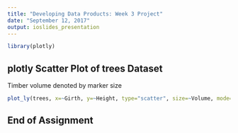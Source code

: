 ```yaml
---
title: "Developing Data Products: Week 3 Project"
date: "September 12, 2017"
output: ioslides_presentation
---
```


```r
library(plotly)
```


## plotly Scatter Plot of trees Dataset
Timber volume denoted by marker size
```r
plot_ly(trees, x=~Girth, y=~Height, type="scatter", size=~Volume, mode="markers")
```

## End of Assignment
